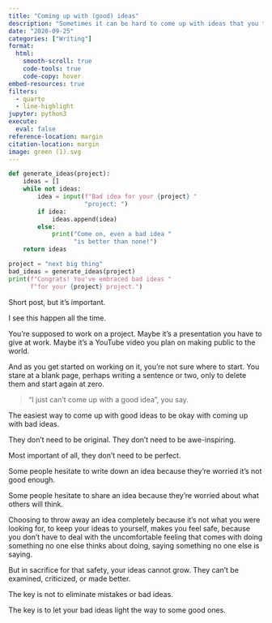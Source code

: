 ```yaml
---
title: "Coming up with (good) ideas"
description: "Sometimes it can be hard to come up with ideas that you think are good. But the point of coming up with ideas is about more than just  coming up with good ones."
date: "2020-09-25"
categories: ["Writing"]
format:
  html:
    smooth-scroll: true
    code-tools: true
    code-copy: hover
embed-resources: true
filters:
  - quarto
  - line-highlight
jupyter: python3
execute:
  eval: false
reference-location: margin
citation-location: margin
image: green (1).svg
---
```


::: {.column-margin}

```python
def generate_ideas(project):
    ideas = []
    while not ideas:
        idea = input(f"Bad idea for your {project} "
                     "project: ")
        if idea:
            ideas.append(idea)
        else:
            print("Come on, even a bad idea "
                  "is better than none!")
    return ideas

project = "next big thing"
bad_ideas = generate_ideas(project)
print(f"Congrats! You've embraced bad ideas "
      f"for your {project} project.")
```
:::

Short post, but it's important.

I see this happen all the time.

You’re supposed to work on a project. Maybe it's a presentation you have to give at work. Maybe it's a YouTube video you plan on making public to the world.

And as you get started on working on it, you’re not sure where to start. You stare at a blank page, perhaps writing a sentence or two, only to delete them and start again at zero.

> “I just can't come up with a good idea”, you say.

The easiest way to come up with good ideas to be okay with coming up with bad ideas.

They don't need to be original. They don't need to be awe-inspiring.

Most important of all, they don't need to be perfect.

Some people hesitate to write down an idea because they’re worried it’s not good enough.

Some people hesitate to share an idea because they’re worried about what others will think.

Choosing to throw away an idea completely because it's not what you were looking for, to keep your ideas to yourself, makes you feel safe, because you don't have to deal with the uncomfortable feeling that comes with doing something no one else thinks about doing, saying something no one else is saying.

But in sacrifice for that safety, your ideas cannot grow. They can't be examined, criticized, or made better.

The key is not to eliminate mistakes or bad ideas.

The key is to let your bad ideas light the way to some good ones.